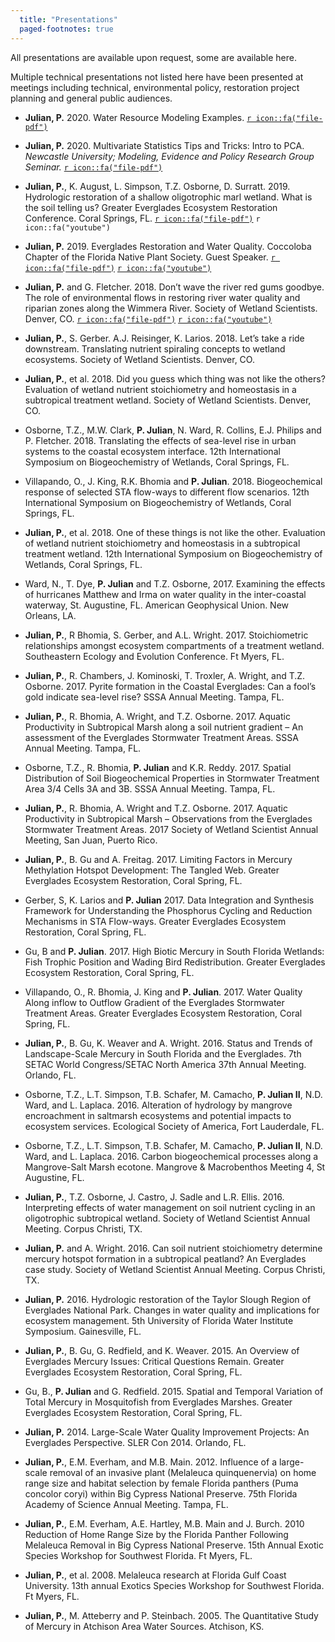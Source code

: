 ```yaml
---
  title: "Presentations"
  paged-footnotes: true
---
```


All presentations are available upon request, some are available here. 

Multiple technical presentations not listed here have been presented at meetings including technical, environmental policy, restoration project planning and general public audiences.

- **Julian, P.** 2020. Water Resource Modeling Examples. [`r icon::fa("file-pdf")`](https://swampthingecology.org/slides/modeling/Julian_WaterResourceModeling.html){target="_blank"}

- **Julian, P.** 2020. Multivariate Statistics Tips and Tricks: Intro to PCA. *Newcastle University; Modeling, Evidence and Policy Research Group Seminar.* [`r icon::fa("file-pdf")`](https://swampthingecology.org/slides/PCAWorkshop/Julian_MEP_PCA){target="_blank"}

- **Julian, P.**, K. August, L. Simpson, T.Z. Osborne, D. Surratt. 2019. Hydrologic restoration of a shallow oligotrophic marl wetland. What is the soil telling us? Greater Everglades Ecosystem Restoration Conference. Coral Springs, FL. [`r icon::fa("file-pdf")`](https://SwampThingPaul.github.io/files/pres/20190424_Julianetal_UTS.pdf){target="_blank"} `r icon::fa("youtube")`

- **Julian, P.** 2019. Everglades Restoration and Water Quality. Coccoloba Chapter of the Florida Native Plant Society. Guest Speaker.  [`r icon::fa("file-pdf")`](https://SwampThingPaul.github.io/files/pres/20190321_Everglades.pdf){target="_blank"} [`r icon::fa("youtube")`](https://youtu.be/4YLTccWeVjE){target="_blank"} 

- **Julian, P.** and G. Fletcher. 2018. Don't wave the river red gums goodbye. The role of environmental flows in restoring river water quality and riparian zones along the Wimmera River. Society of Wetland Scientists. Denver, CO. [`r icon::fa("file-pdf")`](https://SwampThingPaul.github.io/files/pres/Julian_Fletcher_Wimmera_EFlows_postSWS.pdf){target="_blank"} [`r icon::fa("youtube")`](https://youtu.be/k5w1YYx5r7o){target="_blank"}
  
- **Julian, P.**, S. Gerber. A.J. Reisinger, K. Larios. 2018. Let’s take a ride downstream. Translating nutrient spiraling concepts to wetland ecosystems. Society of Wetland Scientists. Denver, CO.

- **Julian, P.**, et al. 2018. Did you guess which thing was not like the others? Evaluation of wetland nutrient stoichiometry and homeostasis in a subtropical treatment wetland. Society of Wetland Scientists. Denver, CO.

- Osborne, T.Z., M.W. Clark, **P. Julian**, N. Ward, R. Collins, E.J. Philips and P. Fletcher. 2018. Translating the effects of sea-level rise in urban systems to the coastal ecosystem interface.  12th International Symposium on Biogeochemistry of Wetlands, Coral Springs, FL.

- Villapando, O., J. King, R.K. Bhomia and **P. Julian**. 2018. Biogeochemical response of selected STA flow-ways to different flow scenarios. 12th International Symposium on Biogeochemistry of Wetlands, Coral Springs, FL.

- **Julian, P.**, et al. 2018. One of these things is not like the other. Evaluation of wetland nutrient stoichiometry and homeostasis in a subtropical treatment wetland. 12th International Symposium on Biogeochemistry of Wetlands, Coral Springs, FL.

-	Ward, N., T. Dye, **P. Julian** and T.Z. Osborne, 2017. Examining the effects of hurricanes Matthew and Irma on water quality in the inter-coastal waterway, St. Augustine, FL. American Geophysical Union. New Orleans, LA. 

- **Julian, P.**, R Bhomia, S. Gerber, and A.L. Wright. 2017. Stoichiometric relationships amongst ecosystem compartments of a treatment wetland. Southeastern Ecology and Evolution Conference. Ft Myers, FL. 

- **Julian, P.**, R. Chambers, J. Kominoski, T. Troxler, A. Wright, and T.Z. Osborne. 2017. Pyrite formation in the Coastal Everglades:  Can a fool’s gold indicate sea-level rise? SSSA Annual Meeting. Tampa, FL. 

- **Julian, P.**, R. Bhomia, A. Wright, and T.Z. Osborne. 2017. Aquatic Productivity in Subtropical Marsh along a soil nutrient gradient – An assessment of the Everglades Stormwater Treatment Areas. SSSA Annual Meeting. Tampa, FL.

-	Osborne, T.Z., R. Bhomia, **P. Julian** and K.R. Reddy. 2017. Spatial Distribution of Soil Biogeochemical Properties in Stormwater Treatment Area 3/4 Cells 3A and 3B. SSSA Annual Meeting. Tampa, FL.

- **Julian, P.**, R. Bhomia, A. Wright and T.Z. Osborne. 2017. Aquatic Productivity in Subtropical Marsh – Observations from the Everglades Stormwater Treatment Areas. 2017 Society of Wetland Scientist Annual Meeting, San Juan, Puerto Rico.

- **Julian, P.**, B. Gu and A. Freitag. 2017. Limiting Factors in Mercury Methylation Hotspot Development: The Tangled Web. Greater Everglades Ecosystem Restoration, Coral Spring, FL.

- Gerber, S, K. Larios and **P. Julian** 2017. Data Integration and Synthesis Framework for Understanding the Phosphorus Cycling and Reduction Mechanisms in STA Flow-ways. Greater Everglades Ecosystem Restoration, Coral Spring, FL.

-	Gu, B and **P. Julian**. 2017. High Biotic Mercury in South Florida Wetlands: Fish Trophic Position and Wading Bird Redistribution. Greater Everglades Ecosystem Restoration, Coral Spring, FL.

-	Villapando, O., R. Bhomia, J. King and **P. Julian**. 2017. Water Quality Along inflow to Outflow Gradient of the Everglades Stormwater Treatment Areas. Greater Everglades Ecosystem Restoration, Coral Spring, FL.

-	**Julian, P.**, B. Gu, K. Weaver and A. Wright. 2016. Status and Trends of Landscape-Scale Mercury in South Florida and the Everglades. 7th SETAC World Congress/SETAC North America 37th   Annual Meeting. Orlando, FL.

-	Osborne, T.Z., L.T. Simpson, T.B. Schafer, M. Camacho, **P. Julian II**, N.D. Ward, and L. Laplaca. 2016. Alteration of hydrology by mangrove encroachment in saltmarsh ecosystems and potential impacts to ecosystem services. Ecological Society of America, Fort Lauderdale, FL.

-	Osborne, T.Z., L.T. Simpson, T.B. Schafer, M. Camacho, **P. Julian II**, N.D. Ward, and L. Laplaca. 2016. Carbon biogeochemical processes along a Mangrove-Salt Marsh ecotone. Mangrove & Macrobenthos Meeting 4, St Augustine, FL. 

-	**Julian, P.**, T.Z. Osborne, J. Castro, J. Sadle and L.R. Ellis. 2016. Interpreting effects of water management on soil nutrient cycling in an oligotrophic subtropical wetland. Society of Wetland Scientist Annual Meeting. Corpus Christi, TX.

- **Julian, P.** and A. Wright. 2016. Can soil nutrient stoichiometry determine mercury hotspot formation in a subtropical peatland? An Everglades case study. Society of Wetland Scientist Annual Meeting. Corpus Christi, TX.

- **Julian, P.** 2016. Hydrologic restoration of the Taylor Slough Region of Everglades National Park. Changes in water quality and implications for ecosystem management. 5th University of Florida Water Institute Symposium. Gainesville, FL.

- **Julian, P.**, B. Gu, G. Redfield, and K. Weaver. 2015. An Overview of Everglades Mercury Issues: Critical Questions Remain. Greater Everglades Ecosystem Restoration, Coral Spring, FL.

-	Gu, B., **P. Julian** and G. Redfield. 2015. Spatial and Temporal Variation of Total Mercury in Mosquitofish from Everglades Marshes. Greater Everglades Ecosystem Restoration, Coral Spring, FL.

- **Julian, P.** 2014. Large-Scale Water Quality Improvement Projects: An Everglades Perspective. SLER Con 2014. Orlando, FL.

- **Julian, P.**, E.M. Everham, and M.B. Main. 2012. Influence of a large-scale removal of an invasive plant (Melaleuca quinquenervia) on home range size and habitat selection by female Florida panthers (Puma concolor coryi) within Big Cypress National Preserve. 75th Florida Academy of Science Annual Meeting. Tampa, FL.

- **Julian, P.**, E.M. Everham, A.E. Hartley, M.B. Main and J. Burch. 2010 Reduction of Home Range Size by the Florida Panther Following Melaleuca Removal in Big Cypress National Preserve. 15th Annual Exotic Species Workshop for Southwest Florida. Ft Myers, FL.

- **Julian, P.**, et al. 2008. Melaleuca research at Florida Gulf Coast University. 13th annual Exotics Species Workshop for Southwest Florida. Ft Myers, FL.

- **Julian, P.**, M. Atteberry and P. Steinbach. 2005.  The Quantitative Study of Mercury in Atchison Area Water Sources. Atchison, KS. 

